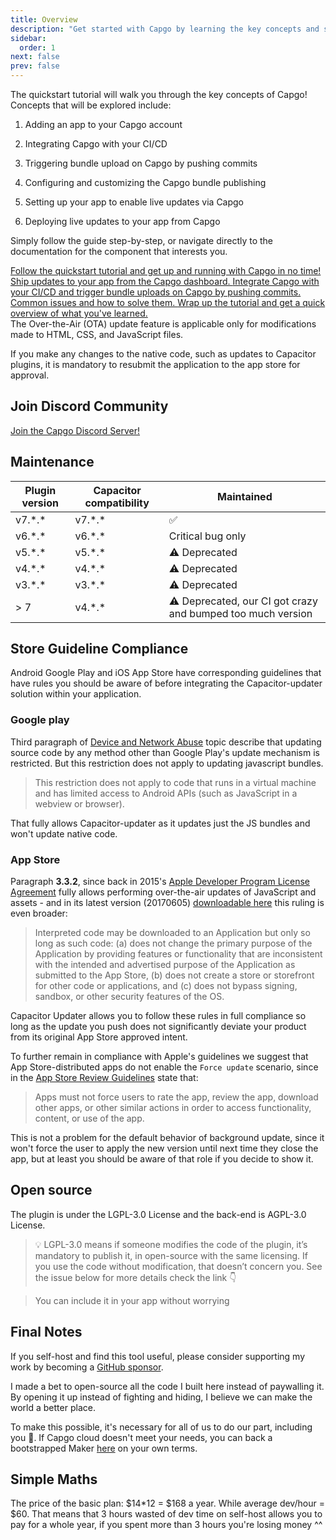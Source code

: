 ```yaml
---
title: Overview 
description: "Get started with Capgo by learning the key concepts and steps to integrate and deploy live updates to your app."
sidebar:
  order: 1
next: false
prev: false
---
```



The quickstart tutorial will walk you through the key concepts of Capgo! Concepts that will be explored include:

<Steps>

1. Adding an app to your Capgo account

2. Integrating Capgo with your CI/CD

3. Triggering bundle upload on Capgo by pushing commits 

4. Configuring and customizing the Capgo bundle publishing

5. Setting up your app to enable live updates via Capgo

6. Deploying live updates to your app from Capgo

</Steps>

Simply follow the guide step-by-step, or navigate directly to the documentation for the component that interests you.


<CardGrid stagger>
  <a href="/docs/getting-started/add-an-app/" ><Card title="Start the Tutorial" icon="rocket" >
    Follow the quickstart tutorial and get up and running with Capgo in no time!
  </Card></a>
  <a href="/docs/getting-started/deploy/"><Card title="Ship updates" icon="pencil">
    Ship updates to your app from the Capgo dashboard.
  </Card></a>
  <a href="/docs/getting-started/cicd-integration/"><Card title="Automate updates" icon="pencil">
    Integrate Capgo with your CI/CD and trigger bundle uploads on Capgo by pushing commits.
  </Card></a>
  <a href="/docs/getting-started/troubleshooting/"><Card title="Trouble Shooting" icon="open-book">
    Common issues and how to solve them.
  </Card></a>
  <a href="/docs/getting-started/wrapping-up/"><Card title="Wrap Up" icon="pencil">
    Wrap up the tutorial and get a quick overview of what you've learned.
  </Card></a>
</CardGrid>

<Aside type="tip">
The Over-the-Air (OTA) update feature is applicable only for modifications made to HTML, CSS, and JavaScript files.

If you make any changes to the native code, such as updates to Capacitor plugins, it is mandatory to resubmit the application to the app store for approval.
</Aside>

## Join Discord Community

[Join the Capgo Discord Server!](https://discord.capgo.app)

## Maintenance

| Plugin version | Capacitor compatibility | Maintained        |
| -------------- | ----------------------- | ----------------- |
| v7.\*.\*       | v7.\*.\*                | ✅                 |
| v6.\*.\*       | v6.\*.\*                | Critical bug only |
| v5.\*.\*       | v5.\*.\*                | ⚠️ Deprecated |
| v4.\*.\*       | v4.\*.\*                | ⚠️ Deprecated |
| v3.\*.\*       | v3.\*.\*                | ⚠️ Deprecated     |
| > 7            | v4.\*.\*                | ⚠️ Deprecated, our CI got crazy and bumped too much version     |

## Store Guideline Compliance

Android Google Play and iOS App Store have corresponding guidelines that have rules you should be aware of before integrating the Capacitor-updater solution within your application.

### Google play

Third paragraph of [Device and Network Abuse](https://support.google.com/googleplay/android-developer/answer/9888379/?hl=en) topic describe that updating source code by any method other than Google Play's update mechanism is restricted. But this restriction does not apply to updating javascript bundles.
> This restriction does not apply to code that runs in a virtual machine and has limited access to Android APIs (such as JavaScript in a webview or browser).

That fully allows Capacitor-updater as it updates just the JS bundles and won't update native code.

### App Store

Paragraph **3.3.2**, since back in 2015's [Apple Developer Program License Agreement](https://developer.apple.com/programs/ios/information/) fully allows performing over-the-air updates of JavaScript and assets -  and in its latest version (20170605) [downloadable here](https://developer.apple.com/terms/) this ruling is even broader:

> Interpreted code may be downloaded to an Application but only so long as such code: (a) does not change the primary purpose of the Application by providing features or functionality that are inconsistent with the intended and advertised purpose of the Application as submitted to the App Store, (b) does not create a store or storefront for other code or applications, and (c) does not bypass signing, sandbox, or other security features of the OS.

Capacitor Updater allows you to follow these rules in full compliance so long as the update you push does not significantly deviate your product from its original App Store approved intent.

To further remain in compliance with Apple's guidelines we suggest that App Store-distributed apps do not enable the `Force update` scenario, since in the [App Store Review Guidelines](https://developer.apple.com/app-store/review/guidelines/) state that:

> Apps must not force users to rate the app, review the app, download other apps, or other similar actions in order to access functionality, content, or use of the app.

This is not a problem for the default behavior of background update, since it won't force the user to apply the new version until next time they close the app, but at least you should be aware of that role if you decide to show it.

## Open source

The plugin is under the LGPL-3.0 License and the back-end is AGPL-3.0 License.

> 💡 LGPL-3.0 means if someone modifies the code of the plugin, it’s mandatory to publish it, in open-source with the same licensing. If you use the code without modification, that doesn’t concern you. See the issue below for more details check the link 👇

<LinkCard
	title="Licensing?"
	href="https://github.com/Cap-go/capacitor-updater/issues/7"
/>


<LinkCard
	title="Try GPTS Capgo to Get help instead of reading  the docs"
	href="https://chat.openai.com/g/g-3dMwHbF2w-capgo-doc-gpt"
/>


> You can include it in your app without worrying

## Final Notes

If you self-host and find this tool useful, please consider supporting my work by becoming a [GitHub sponsor](https://github.com/sponsors/riderx/).

I made a bet to open-source all the code I built here instead of paywalling it. By opening it up instead of fighting and hiding, I believe we can make the world a better place.

To make this possible, it's necessary for all of us to do our part, including you 🥹. If Capgo cloud doesn't meet your needs, you can back a bootstrapped Maker [here](https://github.com/sponsors/riderx/) on your own terms.

## Simple Maths

The price of the basic plan: $14*12 = $168 a year.
While average dev/hour = $60.
That means that 3 hours wasted of dev time on self-host allows you to pay for a whole year, if you spent more than 3 hours you're losing money ^^
